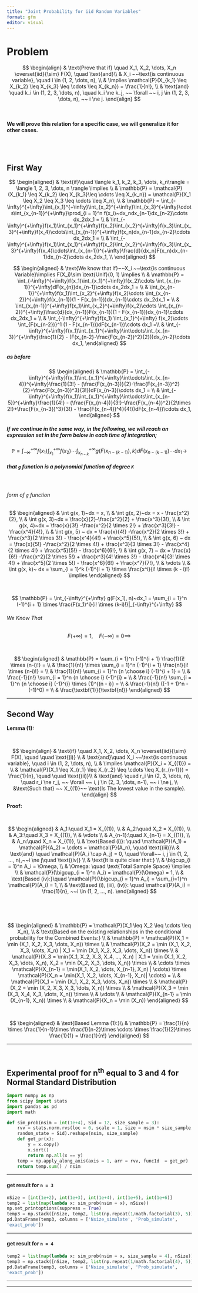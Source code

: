 ```yaml
---
title: "Joint Probability for iid Random Variables"
format: gfm
editor: visual
---
```



# Problem


$$
\begin{align}
& \text{Prove that if} \quad X_1, X_2, \dots, X_n \overset{iid}{\sim} F(X), \quad \text{and}\\
& X_i ~~\text{is continuous variable}, \quad i \in (1, 2, \dots, n), \\
& \implies \mathcal{P}(X_{k_1} \leq X_{k_2} \leq X_{k_3} \leq \cdots \leq X_{k_n}) = \frac{1}{n!}, \\
& \text{and} \quad k_i \in (1, 2, 3, \dots, n), \quad k_i \ne k_j, ~~ \forall ~~ i, j \in  (1, 2, 3, \dots, n), ~~ i \ne j.
\end{align}
$$



\ 
\ 

#### We will prove this relation for a specific case, we will generalize it for other cases.

\
\


## First Way

$$
\begin{aligned}
& \text{if}\quad \langle k_1, k_2, k_3, \dots, k_n\rangle  = \langle 1, 2, 3, \dots, n \rangle \implies \\
& \mathbb{P} = \mathcal{P}(X_{k_1} \leq X_{k_2} \leq X_{k_3}\leq \cdots \leq X_{k_n}) = \mathcal{P}(X_1 \leq X_2 \leq X_3 \leq \cdots \leq X_n), \\
& \mathbb{P} = \int_{-\infty}^{+\infty}\int_{x_1}^{+\infty}\int_{x_2}^{+\infty}\int_{x_3}^{+\infty}\cdots\int_{x_{n-1}}^{+\infty}\prod_{i = 1}^n f(x_i)~dx_ndx_{n-1}dx_{n-2}\cdots dx_2dx_1 = \\
& \int_{-\infty}^{+\infty}f(x_1)\int_{x_1}^{+\infty}f(x_2)\int_{x_2}^{+\infty}f(x_3)\int_{x_3}^{+\infty}f(x_4)\cdots\int_{x_{n-1}}^{+\infty}f(x_n)dx_{n-1}dx_{n-2}\cdots dx_2dx_1 = \\
& \int_{-\infty}^{+\infty}f(x_1)\int_{x_1}^{+\infty}f(x_2)\int_{x_2}^{+\infty}f(x_3)\int_{x_3}^{+\infty}f(x_4)\cdots\int_{x_{n-1}}^{+\infty}\frac{d}{dx_n}F(x_n)dx_{n-1}dx_{n-2}\cdots dx_2dx_1, \\
\end{aligned}
$$




$$
\begin{aligned}
& \text{We know that if}~~X_i ~~\text{is continuous Variable}\implies F(X_i)\sim \text{Unif}(0, 1) \implies \\
& \mathbb{P} = \int_{-\infty}^{+\infty}f(x_1)\int_{x_1}^{+\infty}f(x_2)\cdots
\int_{x_{n-1}}^{+\infty}dF(x_{n})dx_{n-1}\cdots dx_2dx_1 = \\
& \int_{x_{n-1}}^{+\infty}f(x_1)\int_{x_2}^{+\infty}f(x_2)\cdots
\int_{x_{n-2}}^{+\infty}f(x_{n-1})(1 - F(x_{n-1}))dx_{n-1}\cdots dx_2dx_1 = \\
& \int_{x_{n-1}}^{+\infty}f(x_1)\int_{x_2}^{+\infty}f(x_2)\cdots
\int_{x_{n-2}}^{+\infty}\frac{d}{dx_{n-1}}F(x_{n-1})(1 - F(x_{n-1}))dx_{n-1}\cdots dx_2dx_1 = \\
& \int_{-\infty}^{+\infty}f(x_1) \int_{x_1}^{+\infty} f(x_2)\cdots \int_{F(x_{n-2})}^1 (1 - F(x_{n-1}))dF(x_{n-1})\cdots dx_1 =\\
& \int_{-\infty}^{+\infty}f(x_1)\int_{x_1}^{+\infty}\int\cdots\int_{x_{n-3}}^{+\infty}\frac{1}{2} - (F(x_{n-2}-\frac{F(x_{n-2})^2}{2}))dx_{n-2}\cdots dx_1, 
\end{aligned}
$$

##### as before


$$
\begin{aligned}
& \mathbb{P} = \int_{-\infty}^{+\infty}f(x_1)\int_{x_1}^{+\infty}\int\cdots\int_{x_{n-4}}^{+\infty}\frac{1}{3!} - (\frac{F(x_{n-3})}{2}-\frac{F(x_{n-3})^2}{2}+\frac{F(x_{n-3})^3}{3!})dF(x_{n-3})\cdots dx_1 = \\
& \int_{-\infty}^{+\infty}f(x_1)\int_{x_1}^{+\infty}\int\cdots\int_{x_{n-5}}^{+\infty}\frac{1}{4!} - (\frac{F(x_{n-4})}{3!}-\frac{F(x_{n-4})^2}{2\times 2!}+\frac{F(x_{n-3})^3}{3!} - \frac{F(x_{n-4})^4}{4!})dF(x_{n-4})\cdots dx_1, 
\end{aligned}
$$


##### If we continue in the same way, in the following, we will reach an expression set in the form below in each time of integration;


$$
\mathbb{P} = \int_{-\infty}^{+\infty} f(x_1) \int_{x_1}^{+\infty}f(x_2) \cdots \int_{x_{n-k}}^{+\infty}g(F(x_{n-(k-1)}), k)dF(x_{n-(k-1)})\cdots dx_1 \to 
$$


##### that `g` function is a polynomial function of degree `K`

\


###### form of `g` function


$$
\begin{aligned}
& \int g(x, 1)~dx = x, \\
& \int g(x, 2)~dx = x - \frac{x^2}{2}, \\
& \int g(x, 3)~dx = \frac{x}{2}-\frac{x^2}{2} + \frac{x^3}{3!}, \\
& \int g(x, 4)~dx = \frac{x}{3!} -\frac{x^2}{2 \times 2!} + \frac{x^3}{3!} - \frac{x^4}{4!}, \\
& \int g(x, 5) ~ dx = \frac{x}{4!} -\frac{x^2}{2 \times 3!} + \frac{x^3}{2 \times 3!} - \frac{x^4}{4!} + \frac{x^5}{5!}, \\
& \int g(x, 6) ~ dx = \frac{x}{5!} -\frac{x^2}{2 \times 4!} + \frac{x^3}{3 \times 3!} - \frac{x^4}{2 \times 4!} + \frac{x^5}{5!} - \frac{x^6}{6!}, \\
& \int g(x, 7) ~ dx = \frac{x}{6!} -\frac{x^2}{2 \times 5!} + \frac{x^3}{4! \times 3!} - \frac{x^4}{3! \times 4!} + \frac{x^5}{2 \times 5!} - \frac{x^6}{6!} + \frac{x^7}{7!}, \\
& \vdots \\
& \int g(x, k)~ dx = \sum_{i = 1}^k (-1)^{i + 1} \times \frac{x^i}{i! \times (k - i)!} \implies 
\end{aligned}
$$


\ 

$$
\mathbb{P} = \int_{-\infty}^{+\infty} g(F(x_1), n)~dx_1 = \sum_{i = 1}^n (-1)^{i + 1} \times \frac{F(x_1)^i}{i! \times (k-i)!}|_{-\infty}^{+\infty} 
$$


###### We Know That 


$$
F(+\infty) = 1, \quad F(-\infty) = 0 \implies 
$$

\ 

$$
\begin{aligned}
& \mathbb{P} = \sum_{i = 1}^n (-1)^{i + 1} \frac{1}{i! \times (n-i)!} = \\
& \frac{1}{n!} \times \sum_{i = 1}^n (-1)^{i + 1} \frac{n!}{i! \times (n-i)!} = \\
& \frac{1}{n!} \sum_{i = 1}^n {n \choose i} (-1)^{i + 1} = \\
& \frac{-1}{n!} \sum_{i = 1}^n {n \choose i} (-1)^{i} = \\
& \frac{-1}{n!} \sum_{i = 1}^n {n \choose i} (-1)^{i} \times (1)^{(n - i)} = \\
& \frac{-1}{n!} ((-1 + 1)^n - (-1)^0) = \\
& \frac{\textbf{1}}{\textbf{n!}}
\end{aligned}
$$



***



## Second Way

**Lemma (1):**

\ 
\  

$$
\begin{align}
& \text{if} \quad X_1, X_2, \dots, X_n \overset{iid}{\sim} F(X), \quad \quad \text{(i)} \\
& \text{and}\quad  X_i ~~\text{is continuous variable}, \quad i \in (1, 2, \dots, n), \\
& \implies \mathcal{P}(X_i = X_{(1)}) =  \\
& \mathcal{P}(X_1 \leq X_{r_1} \leq X_{r_2} \leq \cdots \leq X_{r_{n-1}}) = \frac{1}{n}, \quad \quad \text{(ii)}\\
& \text{and} \quad r_i \in (2, 3, \dots, n), \quad r_i \ne r_j, ~~ \forall ~~ i, j \in  (2, 3, \dots, n-1), ~~ i \ne j, \\
&\text{Such that} ~~ X_{(1)}~~ \text{Is The lowest value in the sample}.
\end{align}
$$



**Proof:**

\ 
\ 

$$
\begin{aligned}
& A_1:\quad X_1 = X_{(1)}, \\
& A_2:\quad X_2 = X_{(1)}, \\
& A_3:\quad X_3 = X_{(1)}, \\
& \vdots \\
& A_{n-1}:\quad X_{n-1} = X_{(1)}, \\
& A_n:\quad X_n = X_{(1)}, \\
& \text{Based (i)}: \quad \mathcal{P}(A_1) = \mathcal{P}(A_2) = \cdots = \mathcal{P}(A_n), \quad \text{(iii)}\\
& \text{and} \quad \mathcal{P}(A_i \cap A_j) = 0, \quad \forall~~ i, j \in (1, 2, ..., n),~~i \ne j\quad \text{(iv)} \\
& \text{It is quite clear that:} \\
& \bigcup_{i = 1}^n A_i = \Omega, \\
& \Omega: \quad \text{Total Sample Space} \implies \\
& \mathcal{P}(\bigcup_{i = 1}^n A_i) = \mathcal{P}(\Omega) = 1, \\
& \text{Based (iv):}\quad \mathcal{P}(\bigcup_{i = 1}^n A_i) = \sum_{i=1}^n \mathcal{P}(A_i) = 1, \\
& \text{Based (i), (iii), (iv)}: \quad \mathcal{P}(A_i) = \frac{1}{n}, ~~i \in (1, 2, ..., n).
\end{aligned}
$$

\

\ 


$$
\begin{aligned}
& \mathbb{P} = \mathcal{P}(X_1 \leq X_2 \leq \cdots \leq X_n), \\
& \text{Based on the existing relationships in the conditional probability for the Combined Events:} \\
& \mathbb{P} = \mathcal{P}(X_1  = \min (X_1, X_2, X_3, \dots, X_n)) \times \\
& \mathcal{P}(X_2  = \min (X_1, X_2, X_3, \dots, X_n)  | X_1  = \min (X_1, X_2, X_3, \dots, X_n)) \times \\
& \mathcal{P}(X_3 = \min(X_1, X_2, X_3, X_4, ..., X_n) | X_1  = \min (X_1, X_2, X_3, \dots, X_n), X_2  = \min (X_2, X_3, \dots, X_n)) \times \\
& \cdots \times \mathcal{P}(X_{n-1} = \min(X_1, X_2, \dots, X_{n-1}, X_n) | \cdots) \times \mathcal{P}(X_n = \min(X_1, X_2, \dots, X_{n-1}, X_n)| \cdots) = \\
& \mathcal{P}(X_1  = \min (X_1, X_2, X_3, \dots, X_n)) \times \\
& \mathcal{P}(X_2  = \min (X_2, X_3, X_3, \dots, X_n)) \times \\
& \mathcal{P}(X_3  = \min (X_3, X_4, X_3, \dots, X_n)) \times \\
& \vdots \\
& \mathcal{P}(X_{n-1}  = \min (X_{n-1}, X_n)) \times \\
& \mathcal{P}(X_n = \min (X_n))
\end{aligned} 
$$


\ 
\ 

$$
\begin{aligned}
& \text{Based Lemma (1):}\\
& \mathbb{P} = \frac{1}{n} \times \frac{1}{n-1}\times \frac{1}{n-2}\times \cdots \times \frac{1}{2}\times \frac{1}{1} = \frac{1}{n!}
\end{aligned}
$$


***


\ 
\ 


## Experimental proof for n^th^ equal to 3 and 4 for Normal Standard Distribution


```python
import numpy as np
from scipy import stats
import pandas as pd
import math

def sim_prob(nsim = int(1e+4), Sid = 12, size_sample = 3):
    rvv = stats.norm.rvs(loc = 0, scale = 1, size = nsim * size_sample, 
    random_state = Sid).reshape(nsim, size_sample)
    def get_pr(x):
        y = x.copy()
        x.sort()
        return np.all(x == y)
    temp = np.apply_along_axis(axis = 1, arr = rvv, func1d  = get_pr)
    return temp.sum() / nsim
```


***




#### get result for  `n = 3`

```python
nSize = [int(1e+2), int(1e+3), int(1e+4), int(1e+5), int(1e+6)]
temp2 = list(map(lambda x: sim_prob(nsim = x), nSize))
np.set_printoptions(suppress = True)
temp3 = np.stack([nSize, temp2, list(np.repeat(1/math.factorial(3), 5))], axis = 1)
pd.DataFrame(temp3, columns = ['Nsize_simulate', 'Prob_simulate', 
'exact_prob'])
```

***


#### get result for  `n = 4`


```python
temp2 = list(map(lambda x: sim_prob(nsim = x, size_sample = 4), nSize))
temp3 = np.stack([nSize, temp2, list(np.repeat(1/math.factorial(4), 5))], axis = 1)
pd.DataFrame(temp3, columns = ['Nsize_simulate', 'Prob_simulate', 
'exact_prob'])
```


***
***